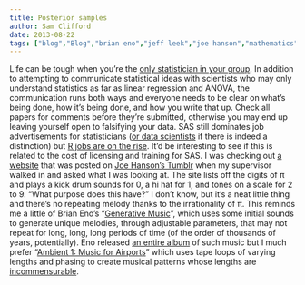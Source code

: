 ```yaml
---
title: Posterior samples
author: Sam Clifford
date: 2013-08-22
tags: ["blog","Blog","brian eno","jeff leek","joe hanson","mathematics","music","posterior samples","programming","R","sas","science","statistics"]
---
```


Life can be tough when you're the [only statistician in your group](http://simplystatistics.org/2013/08/09/embarrassing-typos-reveal-the-dangers-of-the-lonely-data-analyst/). In addition to attempting to communicate statistical ideas with scientists who may only understand statistics as far as linear regression and ANOVA, the communication runs both ways and everyone needs to be clear on what's being done, how it's being done, and how you write that up. Check all papers for comments before they're submitted, otherwise you may end up leaving yourself open to falsifying your data. SAS still dominates job advertisements for statisticians ([or data scientists](http://simplystatistics.org/2013/08/08/data-scientist-is-just-a-sexed-up-word-for-statistician/) if there is indeed a distinction) but [R jobs are on the rise](http://blog.revolutionanalytics.com/2013/08/job-trends-for-statistics-packages.html). It'd be interesting to see if this is related to the cost of licensing and training for SAS. I was checking out [a website](http://3.14-pi.net/) that was posted on [Joe Hanson's Tumblr](http://www.itsokaytobesmart.com/) when my supervisor walked in and asked what I was looking at. The site lists off the digits of π and plays a kick drum sounds for 0, a hi hat for 1, and tones on a scale for 2 to 9\. "What purpose does this have?" I don't know, but it's a neat little thing and there's no repeating melody thanks to the irrationality of π. This reminds me a little of Brian Eno's "[Generative Music](http://en.wikipedia.org/wiki/Brian_Eno#Generative_music)", which uses some initial sounds to generate unique melodies, through adjustable parameters, that may not repeat for long, long, long periods of time (of the order of thousands of years, potentially). Eno released [an entire album](http://www.youtube.com/watch?v=KE86wbZhlWYwhich) of such music but I much prefer "[Ambient 1: Music for Airports](http://www.youtube.com/watch?v=RfKcu_ze-60)" which uses tape loops of varying lengths and phasing to create musical patterns whose lengths are [incommensurable](http://en.wikipedia.org/wiki/Commensurability_(mathematics)).